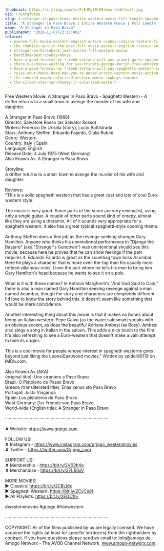 ```yaml
---
thumbnail: https://i.ytimg.com/vi/FrE4Pgf0t68/maxresdefault.jpg
vid: FrE4Pgf0t68
slug: a-stranger-in-paso-bravo-entire-western-movie-full-length-spaghetti-western-wild-west
title: "A Stranger in Paso Bravo | Entire Western Movie | Full Length | Spaghetti Western | Wild West"
name: "A Stranger in Paso Bravo"
publishedAt: "2020-11-07T23:15:00Z"
related:
  - pawnee-full-movie-western-english-entire-cowboy-indians-feature-film-free-full-westerns
  - the-shakiest-gun-in-the-west-full-movie-western-english-classic-entire-film-full-free-movies
  - stranger-on-horseback-joel-mccrea-full-western-movie
  - bandidos-best-cowboy-movie
  - have-a-good-funeral-my-friend-sartana-will-pay-gianni-garko-spaghetti-western
  - there-s-a-noose-waiting-for-you-trinity-george-martin-free-western-movie
  - have-a-good-funeral-my-friend-sartana-will-pay-spaghetti-western-cowboy-movie
  - raise-your-hands-dead-man-you-re-under-arrest-western-movie-action-romance
  - the-covered-wagon-colorized-western-movie-cowboys-romance
  - the-silver-star-lon-chaney-jr-colorized-western
---
```


Free Western Movie: A Stranger in Paso Bravo - Spaghetti Western - A drifter returns to a small town to avenge the murder of his wife and daughter. <br />
<br />
A Stranger in Paso Bravo (1968)<br />
Director: Salvatore Rosso (as Salvator Rosso)<br />
Writers: Federico De Urrutia (story), Lucio Battistrada <br />
Stars: Anthony Steffen, Eduardo Fajardo, Giulia Rubini<br />
Genre: Western <br />
Country: Italy | Spain<br />
Language: English<br />
Release Date: 4 July 1975 (West Germany) <br />
Also Known As: A Stranger in Paso Bravo <br />
<br />
Storyline:<br />
A drifter returns to a small town to avenge the murder of his wife and daughter.<br />
<br />
Reviews:<br />
"This is a solid spaghetti western that has a great cast and lots of cool Euro-western style.<br />
<br />
The music is very good. Some parts of the score are very minimalist, using only a single guitar. A couple of other parts sound kind of creepy, almost like they are using a theremin. All of it sounds very appropriate for a spaghetti western. It also has a great typical spaghetti-style opening theme.<br />
<br />
Anthony Steffen does a fine job as the revenge seeking stranger Gary Hamilton. Anyone who thinks his unemotional performance in "Django the Bastard" (aka "Stranger's Gundown") was unintentional should see this movie, because here he proves that he can show feelings if the part requires it. Eduardo Fajardo is great as the scumbag town boss Acombar. Here he plays a character that is more over-the-top than his usually more refined villainous roles. I love the part where he tells his men to bring him Gary Hamilton's head because he wants to see it on a pole.<br />
<br />
What is it with these names? In Antonio Margheriti's "And God Said to Cain," there is also a man named Gary Hamilton seeking revenge against a man named Acombar, though the story and characters are completely different. I'd love to know the story behind this. It doesn't seem like something that would be mere coincidence.<br />
<br />
Another interesting thing about this movie is that it makes no bones about being an Italian western. Pepe Calvo (as the water salesman) speaks with an obvious accent, as does the beautiful Adriana Ambesi (as Rosy). Ambesi also sings a song in Italian in the saloon. This adds a nice touch to the film. It's also refreshing to see a Euro-western that doesn't make a vain attempt to hide its origins.<br />
<br />
This is a cool movie for people whose interest in spaghetti westerns goes beyond just liking the Leone/Eastwood movies." Written by spider89119 on IMDb.com.<br />
<br />
Also Known As (AKA):<br />
(original title): Uno straniero a Paso Bravo<br />
Brazil: O Pistoleiro de Passo Bravo<br />
Greece (transliterated title): Enas xenos sto Paso Bravo<br />
Portugal: Justa Vingança<br />
Spain: Los pistoleros de Paso Bravo<br />
West Germany: Der Fremde von Paso Bravo<br />
World-wide (English title): A Stranger in Paso Bravo<br />
<br />
····················································································<br />
<br />
✘ Website: https://www.grjngo.com<br />
<br />
FOLLOW US!<br />
✘ Instagram - https://www.instagram.com/grjngo_westernmovies<br />
✘ Twitter - https://twitter.com/Grjngo_com<br />
<br />
SUPPORT US!<br />
✘ Membership - https://bit.ly/2V63h4q<br />
✘ Merchandise - https://bit.ly/2FLB0sV<br />
<br />
MORE MOVIES! <br />
► Classics: https://bit.ly/2CBLt8c <br />
► Spaghetti Western: https://bit.ly/2CyCe8I <br />
► All Playlists: https://bit.ly/2EOOfIH <br />
<br />
#westernmovies #grjngo #freewestern<br />
<br />
····················································································<br />
<br />
COPYRIGHT: All of the films published by us are legally licensed. We have acquired the rights (at least for specific territories) from the rightholders by contract. If you have questions please send an email to: info@amogo.de, Amogo Networx - The AVOD Channel Network, www.amogo-networx.com.